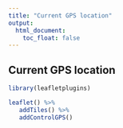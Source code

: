 ```yaml
---
title: "Current GPS location"
output:
  html_document:
    toc_float: false
---
```



## Current GPS location

```r
library(leafletplugins)

leaflet() %>%
   addTiles() %>%
   addControlGPS()
```

